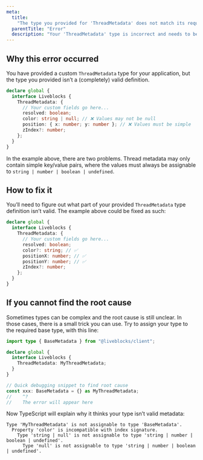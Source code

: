 ```yaml
---
meta:
  title:
    "The type you provided for 'ThreadMetadata' does not match its requirements"
  parentTitle: "Error"
  description: "Your 'ThreadMetadata' type is incorrect and needs to be updated"
---
```


## Why this error occurred

You have provided a custom `ThreadMetadata` type for your application, but the
type you provided isn’t a (completely) valid definition.

```ts highlight="4-8"
declare global {
  interface Liveblocks {
    ThreadMetadata: {
      // Your custom fields go here...
      resolved: boolean;
      color: string | null; // ❌ Values may not be null
      position: { x: number; y: number }; // ❌ Values must be simple
      zIndex?: number;
    };
  }
}
```

In the example above, there are two problems. Thread metadata may only contain
simple key/value pairs, where the values must always be assignable to
`string | number | boolean | undefined`.

## How to fix it

You’ll need to figure out what part of your provided `ThreadMetadata` type
definition isn’t valid. The example above could be fixed as such:

```ts highlight="6-8"
declare global {
  interface Liveblocks {
    ThreadMetadata: {
      // Your custom fields go here...
      resolved: boolean;
      color?: string; // ✅
      positionX: number; // ✅
      positionY: number; // ✅
      zIndex?: number;
    };
  }
}
```

## If you cannot find the root cause

Sometimes types can be complex and the root cause is still unclear. In those
cases, there is a small trick you can use. Try to assign your type to the
required base type, with this line:

```ts highlight="9-10"
import type { BaseMetadata } from "@liveblocks/client";

declare global {
  interface Liveblocks {
    ThreadMetadata: MyThreadMetadata;
  }
}

// Quick debugging snippet to find root cause
const xxx: BaseMetadata = {} as MyThreadMetadata;
//    ^?
//    The error will appear here
```

Now TypeScript will explain why it thinks your type isn’t valid metadata:

```error showLineNumbers={false}
Type 'MyThreadMetadata' is not assignable to type 'BaseMetadata'.
  Property 'color' is incompatible with index signature.
    Type 'string | null' is not assignable to type 'string | number | boolean | undefined'.
      Type 'null' is not assignable to type 'string | number | boolean | undefined'.
```
